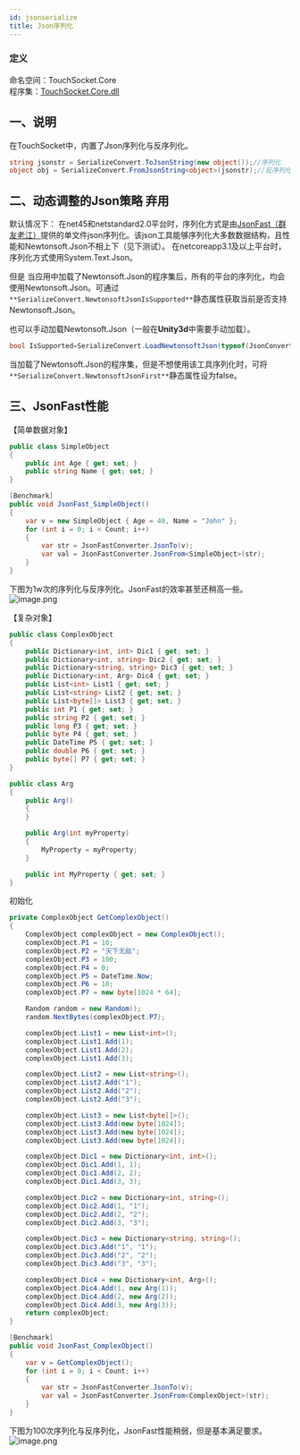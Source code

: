 ```yaml
---
id: jsonserialize
title: Json序列化
---
```


### 定义

命名空间：TouchSocket.Core <br/>
程序集：[TouchSocket.Core.dll](https://www.nuget.org/packages/TouchSocket.Core)


## 一、说明
在TouchSocket中，内置了Json序列化与反序列化。
```csharp showLineNumbers
string jsonstr = SerializeConvert.ToJsonString(new object());//序列化
object obj = SerializeConvert.FromJsonString<object>(jsonstr);//反序列化
```

## 二、动态调整的Json策略 弃用
默认情况下：
在net45和netstandard2.0平台时，序列化方式是由[JsonFast（群友老江）](https://gitee.com/majorworld/jsonfast)提供的单文件json序列化。该json工具能够序列化大多数数据结构，且性能和Newtonsoft.Json不相上下（见下测试）。
在netcoreapp3.1及以上平台时，序列化方式使用System.Text.Json。

但是
当应用中加载了Newtonsoft.Json的程序集后，所有的平台的序列化，均会使用Newtonsoft.Json。可通过`**SerializeConvert.NewtonsoftJsonIsSupported**`静态属性获取当前是否支持Newtonsoft.Json。

也可以手动加载Newtonsoft.Json（一般在**Unity3d**中需要手动加载）。
```csharp showLineNumbers
bool IsSupported=SerializeConvert.LoadNewtonsoftJson(typeof(JsonConvert));//返回值指示是否成功加载
```

当加载了Newtonsoft.Json的程序集，但是不想使用该工具序列化时，可将`**SerializeConvert.NewtonsoftJsonFirst**`静态属性设为false。


## 三、JsonFast性能

【简单数据对象】
```csharp showLineNumbers
public class SimpleObject 
{
    public int Age { get; set; }
    public string Name { get; set; }
}
```
```csharp showLineNumbers
[Benchmark]
public void JsonFast_SimpleObject()
{
    var v = new SimpleObject { Age = 40, Name = "John" };
    for (int i = 0; i < Count; i++)
    {
        var str = JsonFastConverter.JsonTo(v);
        var val = JsonFastConverter.JsonFrom<SimpleObject>(str);
    }
}
```
下图为1w次的序列化与反序列化。JsonFast的效率甚至还稍高一些。
![image.png](@site/static/img/docs/jsonserialize-1.png)

【复杂对象】
```csharp showLineNumbers
public class ComplexObject
{
    public Dictionary<int, int> Dic1 { get; set; }
    public Dictionary<int, string> Dic2 { get; set; }
    public Dictionary<string, string> Dic3 { get; set; }
    public Dictionary<int, Arg> Dic4 { get; set; }
    public List<int> List1 { get; set; }
    public List<string> List2 { get; set; }
    public List<byte[]> List3 { get; set; }
    public int P1 { get; set; }
    public string P2 { get; set; }
    public long P3 { get; set; }
    public byte P4 { get; set; }
    public DateTime P5 { get; set; }
    public double P6 { get; set; }
    public byte[] P7 { get; set; }
}

public class Arg
{
    public Arg()
    {
    }

    public Arg(int myProperty)
    {
        MyProperty = myProperty;
    }

    public int MyProperty { get; set; }
}
```
初始化
```csharp showLineNumbers
private ComplexObject GetComplexObject()
{
    ComplexObject complexObject = new ComplexObject();
    complexObject.P1 = 10;
    complexObject.P2 = "天下无敌";
    complexObject.P3 = 100;
    complexObject.P4 = 0;
    complexObject.P5 = DateTime.Now;
    complexObject.P6 = 10;
    complexObject.P7 = new byte[1024 * 64];

    Random random = new Random();
    random.NextBytes(complexObject.P7);

    complexObject.List1 = new List<int>();
    complexObject.List1.Add(1);
    complexObject.List1.Add(2);
    complexObject.List1.Add(3);

    complexObject.List2 = new List<string>();
    complexObject.List2.Add("1");
    complexObject.List2.Add("2");
    complexObject.List2.Add("3");

    complexObject.List3 = new List<byte[]>();
    complexObject.List3.Add(new byte[1024]);
    complexObject.List3.Add(new byte[1024]);
    complexObject.List3.Add(new byte[1024]);

    complexObject.Dic1 = new Dictionary<int, int>();
    complexObject.Dic1.Add(1, 1);
    complexObject.Dic1.Add(2, 2);
    complexObject.Dic1.Add(3, 3);

    complexObject.Dic2 = new Dictionary<int, string>();
    complexObject.Dic2.Add(1, "1");
    complexObject.Dic2.Add(2, "2");
    complexObject.Dic2.Add(3, "3");

    complexObject.Dic3 = new Dictionary<string, string>();
    complexObject.Dic3.Add("1", "1");
    complexObject.Dic3.Add("2", "2");
    complexObject.Dic3.Add("3", "3");

    complexObject.Dic4 = new Dictionary<int, Arg>();
    complexObject.Dic4.Add(1, new Arg(1));
    complexObject.Dic4.Add(2, new Arg(2));
    complexObject.Dic4.Add(3, new Arg(3));
    return complexObject;
}
```
```csharp showLineNumbers
[Benchmark]
public void JsonFast_ComplexObject()
{
    var v = GetComplexObject();
    for (int i = 0; i < Count; i++)
    {
        var str = JsonFastConverter.JsonTo(v);
        var val = JsonFastConverter.JsonFrom<ComplexObject>(str);
    }
}
```
下图为100次序列化与反序列化，JsonFast性能稍弱，但是基本满足要求。
![image.png](@site/static/img/docs/jsonserialize-2.png)
